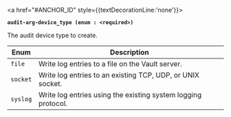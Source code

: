 <a id="audit-arg-device_type" />

<a href="#ANCHOR_ID" style={{textDecorationLine:'none'}}>

**`audit-arg-device_type (enum : <required>)`**

</a>

The audit device type to create.

Enum     | Description
-------- | -----------
`file`   | Write log entries to a file on the Vault server.
`socket` | Write log entries to an existing TCP, UDP, or UNIX socket.
`syslog` | Write log entries using the existing system logging protocol.